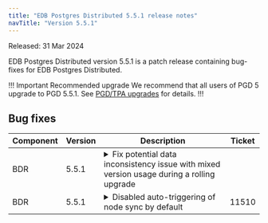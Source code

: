 ```yaml
---
title: "EDB Postgres Distributed 5.5.1 release notes"
navTitle: "Version 5.5.1"
---
```


Released: 31 Mar 2024

EDB Postgres Distributed version 5.5.1 is a patch release containing bug-fixes for EDB Postgres Distributed.

!!! Important Recommended upgrade
We recommend that all users of PGD 5 upgrade to PGD 5.5.1. See [PGD/TPA upgrades](../upgrades/tpa_overview) for details.
!!!


## Bug fixes

| Component | Version | Description                                                                                                                                                                                                                                                                                                                                                                   | Ticket |
|-----------|---------|-------------------------------------------------------------------------------------------------------------------------------------------------------------------------------------------------------------------------------------------------------------------------------------------------------------------------------------------------------------------------------|--------|
| BDR       | 5.5.1   | <details><summary>Fix potential data inconsistency issue with mixed version usage during a rolling upgrade</summary><hr/>Backward incompatible change in PGD 5.5.0 may lead to inconsistencies when replicating from a newer PGD 5.5.0 node to an older version of the PGD node, specifically during the mixed mode rolling upgrade.<br/>This release addresses a backward compatibility issue in mixed version operation, enabling seamless rolling upgrades.</details> |        |
| BDR       | 5.5.1   | <details><summary>Disabled auto-triggering of node sync by default</summary><hr/>Automatically triggered synchronization of data from a down node caused issues by failing to resume once it came back up. As a precautionary measure, the feature is now disabled by default (PGD setting [`bdr.enable_auto_sync_reconcile`](/pgd/latest/reference/pgd-settings#bdrenable_auto_sync_reconcile)).</details>                                                                               | 11510  |


